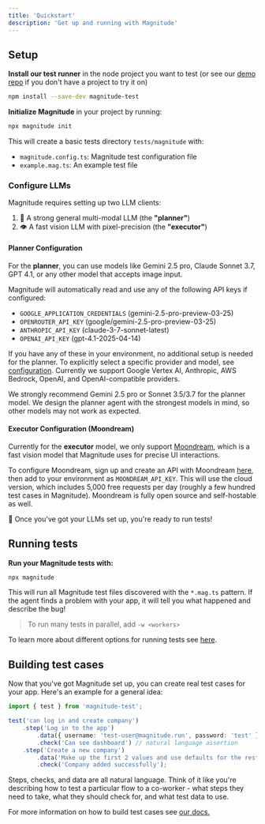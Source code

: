 ```yaml
---
title: 'Quickstart'
description: 'Get up and running with Magnitude'
---
```


## Setup


**Install our test runner** in the node project you want to test (or see our [demo repo](https://github.com/magnitudedev/magnitude-demo-repo) if you don't have a project to try it on)
```sh
npm install --save-dev magnitude-test
```

**Initialize Magnitude** in your project by running:
```sh
npx magnitude init
```
This will create a basic tests directory `tests/magnitude` with:
- `magnitude.config.ts`: Magnitude test configuration file
- `example.mag.ts`: An example test file

### Configure LLMs

Magnitude requires setting up two LLM clients:
1. 🧠 A strong general multi-modal LLM (the **"planner"**)
2. 👁️ A fast vision LLM with pixel-precision (the **"executor"**)

#### Planner Configuration

For the **planner**, you can use models like Gemini 2.5 pro, Claude Sonnet 3.7, GPT 4.1, or any other model that accepts image input.

Magnitude will automatically read and use any of the following API keys if configured:
- `GOOGLE_APPLICATION_CREDENTIALS` (gemini-2.5-pro-preview-03-25)
- `OPENROUTER_API_KEY` (google/gemini-2.5-pro-preview-03-25)
- `ANTHROPIC_API_KEY` (claude-3-7-sonnet-latest)
- `OPENAI_API_KEY` (gpt-4.1-2025-04-14)

If you have any of these in your environment, no additional setup is needed for the planner. To explicitly select a specific provider and model, see [configuration](https://docs.magnitude.run/reference/llm-configuration). Currently we support Google Vertex AI, Anthropic, AWS Bedrock, OpenAI, and OpenAI-compatible providers.

<Info> We strongly recommend Gemini 2.5 pro or Sonnet 3.5/3.7 for the planner model. We design the planner agent with the strongest models in mind, so other models may not work as expected.</Info>

#### Executor Configuration (Moondream)

Currently for the **executor** model, we only support [Moondream](https://moondream.ai/), which is a fast vision model that Magnitude uses for precise UI interactions.

To configure Moondream, sign up and create an API with Moondream [here](https://moondream.ai/c/cloud/api-keys), then add to your environment as `MOONDREAM_API_KEY`. This will use the cloud version, which includes 5,000 free requests per day (roughly a few hundred test cases in Magnitude). Moondream is fully open source and self-hostable as well.

🚀 Once you've got your LLMs set up, you're ready to run tests!


## Running tests

**Run your Magnitude tests with:**
```sh
npx magnitude
```

This will run all Magnitude test files discovered with the `*.mag.ts` pattern. If the agent finds a problem with your app, it will tell you what happened and describe the bug!

> To run many tests in parallel, add `-w <workers>`

To learn more about different options for running tests see [here](/core-concepts/running-tests).


## Building test cases

Now that you've got Magnitude set up, you can create real test cases for your app. Here's an example for a general idea:
```ts
import { test } from 'magnitude-test';

test('can log in and create company')
    .step('Log in to the app')
        .data({ username: 'test-user@magnitude.run', password: 'test' }) // any key/values
        .check('Can see dashboard') // natural language assertion
    .step('Create a new company')
        .data('Make up the first 2 values and use defaults for the rest')
        .check('Company added successfully');
```

Steps, checks, and data are all natural language. Think of it like you're describing how to test a particular flow to a co-worker - what steps they need to take, what they should check for, and what test data to use.

For more information on how to build test cases see <a href="https://docs.magnitude.run/core-concepts/building-test-cases" target="_blank">our docs.</a>
